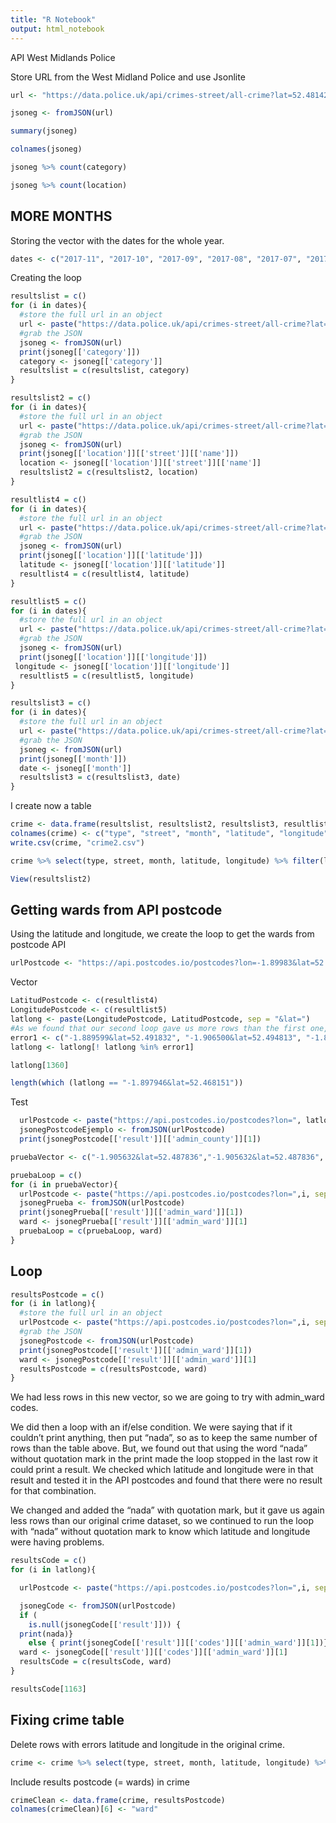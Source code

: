 ```yaml
---
title: "R Notebook"
output: html_notebook
---
```


API West Midlands Police

Store URL from the West Midland Police and use Jsonlite

```r
url <- "https://data.police.uk/api/crimes-street/all-crime?lat=52.48142&lng=-1.89983&date=2017-11"
```

```r
jsoneg <- fromJSON(url)
```


```r
summary(jsoneg)
```



```r
colnames(jsoneg)
```

```r
jsoneg %>% count(category)
```
```r
jsoneg %>% count(location)
```


## MORE MONTHS

Storing the vector with the dates for the whole year.
```r
dates <- c("2017-11", "2017-10", "2017-09", "2017-08", "2017-07", "2017-06", "2017-05", "2017-04", "2017-03", "2017-02", "2017-01")
```

Creating the loop

```r
resultslist = c()
for (i in dates){
  #store the full url in an object
  url <- paste("https://data.police.uk/api/crimes-street/all-crime?lat=52.48142&lng=-1.89983&date=",i, sep="")
  #grab the JSON
  jsoneg <- fromJSON(url)
  print(jsoneg[['category']])
  category <- jsoneg[['category']]
  resultslist = c(resultslist, category)
}
```

```r
resultslist2 = c()
for (i in dates){
  #store the full url in an object
  url <- paste("https://data.police.uk/api/crimes-street/all-crime?lat=52.48142&lng=-1.89983&date=",i, sep="")
  #grab the JSON
  jsoneg <- fromJSON(url)
  print(jsoneg[['location']][['street']][['name']])
  location <- jsoneg[['location']][['street']][['name']]
  resultslist2 = c(resultslist2, location)
}
```


```r
resultlist4 = c()
for (i in dates){
  #store the full url in an object
  url <- paste("https://data.police.uk/api/crimes-street/all-crime?lat=52.48142&lng=-1.89983&date=",i, sep="")
  #grab the JSON
  jsoneg <- fromJSON(url)
  print(jsoneg[['location']][['latitude']])
  latitude <- jsoneg[['location']][['latitude']]
  resultlist4 = c(resultlist4, latitude)
}
```

```r
resultlist5 = c()
for (i in dates){
  #store the full url in an object
  url <- paste("https://data.police.uk/api/crimes-street/all-crime?lat=52.48142&lng=-1.89983&date=",i, sep="")
  #grab the JSON
  jsoneg <- fromJSON(url)
  print(jsoneg[['location']][['longitude']])
 longitude <- jsoneg[['location']][['longitude']]
  resultlist5 = c(resultlist5, longitude)
}
```



```r
resultslist3 = c()
for (i in dates){
  #store the full url in an object
  url <- paste("https://data.police.uk/api/crimes-street/all-crime?lat=52.48142&lng=-1.89983&date=",i, sep="")
  #grab the JSON
  jsoneg <- fromJSON(url)
  print(jsoneg[['month']])
  date <- jsoneg[['month']]
  resultslist3 = c(resultslist3, date)
}
```


I create now a table

```r
crime <- data.frame(resultslist, resultslist2, resultslist3, resultlist4, resultlist5)
colnames(crime) <- c("type", "street", "month", "latitude", "longitude")
write.csv(crime, "crime2.csv")
```



```r
crime %>% select(type, street, month, latitude, longitude) %>% filter(latitude == "52.491832")
```


```r
View(resultslist2)
```


## Getting wards from API postcode

Using the latitude and longitude, we create the loop to get the wards from postcode API

```r
urlPostcode <- "https://api.postcodes.io/postcodes?lon=-1.89983&lat=52.48142"
```

Vector

```r
LatitudPostcode <- c(resultlist4)
LongitudePostcode <- c(resultlist5)
latlong <- paste(LongitudePostcode, LatitudPostcode, sep = "&lat=")
#As we found that our second loop gave us more rows than the first one, we would be able to make a chart, so we found the errors
error1 <- c("-1.889599&lat=52.491832", "-1.906500&lat=52.494813", "-1.898636&lat=52.468583", "-1.919150&lat=52.488439", "-1.889289&lat=52.492101", "-1.897946&lat=52.468151")
latlong <- latlong[! latlong %in% error1]
```

```r
latlong[1360]
```

```r
length(which (latlong == "-1.897946&lat=52.468151"))
```

Test

```r
  urlPostcode <- paste("https://api.postcodes.io/postcodes?lon=", latlong[1], sep = "")
  jsonegPostcodeEjemplo <- fromJSON(urlPostcode)
  print(jsonegPostcode[['result']][['admin_county']][1])
```

```r
pruebaVector <- c("-1.905632&lat=52.487836","-1.905632&lat=52.487836", "-1.905632&lat=52.487836")
```



```r
pruebaLoop = c()
for (i in pruebaVector){
  urlPostcode <- paste("https://api.postcodes.io/postcodes?lon=",i, sep="")
  jsonegPrueba <- fromJSON(urlPostcode)
  print(jsonegPrueba[['result']][['admin_ward']][1])
  ward <- jsonegPrueba[['result']][['admin_ward']][1]
  pruebaLoop = c(pruebaLoop, ward)
}
```


## Loop

```r
resultsPostcode = c()
for (i in latlong){
  #store the full url in an object
  urlPostcode <- paste("https://api.postcodes.io/postcodes?lon=",i, sep="")
  #grab the JSON
  jsonegPostcode <- fromJSON(urlPostcode)
  print(jsonegPostcode[['result']][['admin_ward']][1])
  ward <- jsonegPostcode[['result']][['admin_ward']][1]
  resultsPostcode = c(resultsPostcode, ward)
}
```

We had less rows in this new vector, so we are going to try with admin_ward codes. 

We did then a loop with an if/else condition. We were saying that if it couldn't print anything, then put "nada", so as to keep the same number of rows than the table above. But, we found out that using the word "nada" without quotation mark in the print made the loop stopped in the last row it could print a result. 
We checked which latitude and longitude were in that result and tested it in the API postcodes and found that there were no result for that combination. 

We changed and added the "nada" with quotation mark, but it gave us again less rows than our original crime dataset, so we continued to run the loop with "nada" without quotation mark to know which latitude and longitude were having problems. 

```r
resultsCode = c()
for (i in latlong){

  urlPostcode <- paste("https://api.postcodes.io/postcodes?lon=",i, sep="")

  jsonegCode <- fromJSON(urlPostcode)
  if (
    is.null(jsonegCode[['result']])) {
  print(nada)}
    else { print(jsonegCode[['result']][['codes']][['admin_ward']][1])}
  ward <- jsonegCode[['result']][['codes']][['admin_ward']][1]
  resultsCode = c(resultsCode, ward)
}
```

```r
resultsCode[1163]
```


## Fixing crime table

Delete rows with errors latitude and longitude in the original crime.

```r
crime <- crime %>% select(type, street, month, latitude, longitude) %>% filter(!((latitude == "52.491832" & longitude == "-1.889599")| (latitude == "52.494813" & longitude == "-1.906500") | (latitude == "52.468583" & longitude == "-1.898636") | (latitude == "52.488439" & longitude == "-1.919150") | (latitude == "52.492101" & longitude == "-1.889289") | (latitude == "52.468151" & longitude == "-1.897946") ))
```



Include results postcode (= wards) in crime

```r
crimeClean <- data.frame(crime, resultsPostcode)
colnames(crimeClean)[6] <- "ward"
```

